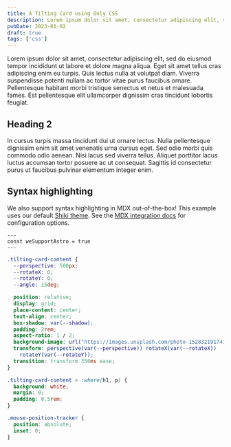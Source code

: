 ```yaml
---
title: A Tilting Card using Only CSS
description: Lorem ipsum dolor sit amet, consectetur adipiscing elit, sed do eiusmod tempor incididunt ut labore et dolore magna aliqua.
pubDate: 2023-01-02
draft: true
tags: ['css']
---
```



Lorem ipsum dolor sit amet, consectetur adipiscing elit, sed do eiusmod tempor incididunt ut labore et dolore magna aliqua. Eget sit amet tellus cras adipiscing enim eu turpis. Quis lectus nulla at volutpat diam. Viverra suspendisse potenti nullam ac tortor vitae purus faucibus ornare. Pellentesque habitant morbi tristique senectus et netus et malesuada fames. Est pellentesque elit ullamcorper dignissim cras tincidunt lobortis feugiat.

## Heading 2

In cursus turpis massa tincidunt dui ut ornare lectus. Nulla pellentesque dignissim enim sit amet venenatis urna cursus eget. Sed odio morbi quis commodo odio aenean. Nisi lacus sed viverra tellus. Aliquet porttitor lacus luctus accumsan tortor posuere ac ut consequat. Sagittis id consectetur purus ut faucibus pulvinar elementum integer enim.

## Syntax highlighting

We also support syntax highlighting in MDX out-of-the-box! This example uses our default [Shiki theme](https://github.com/shikijs/shiki). See the [MDX integration docs](https://docs.astro.build/en/guides/integrations-guide/mdx/#syntax-highlighting) for configuration options.

<CodePenEmbed
	embedId="GRdrXPb"
	title="A new attempt"
	height="500"
/>

```astro
---
const weSupportAstro = true
---
```

```css
.tilting-card-content {
  --perspective: 500px;
  --rotateX: 0;
  --rotateY: 0;
  --angle: 15deg;

  position: relative;
  display: grid;
  place-content: center;
  text-align: center;
  box-shadow: var(--shadow);
  padding: 2rem;
  aspect-ratio: 1 / 2;
  background-image: url("https://images.unsplash.com/photo-1528321917418-af00f8823ded?crop=entropy&cs=tinysrgb&fit=max&fm=jpg&ixid=MnwzMjM4NDZ8MHwxfHJhbmRvbXx8fHx8fHx8fDE2NTg0MjY1Mzg&ixlib=rb-1.2.1&q=80&w=800");
  transform: perspective(var(--perspective)) rotateX(var(--rotateX))
    rotateY(var(--rotateY));
  transition: transform 350ms ease;
}

.tilting-card-content > :where(h1, p) {
  background: white;
  margin: 0;
  padding: 0.5rem;
}

.mouse-position-tracker {
  position: absolute;
  inset: 0;
}
```

<CodePenEmbed
	embedId="GRdrXPb"
	title="A new attempt"
	height="500"
  tabs="css,result"
/>
